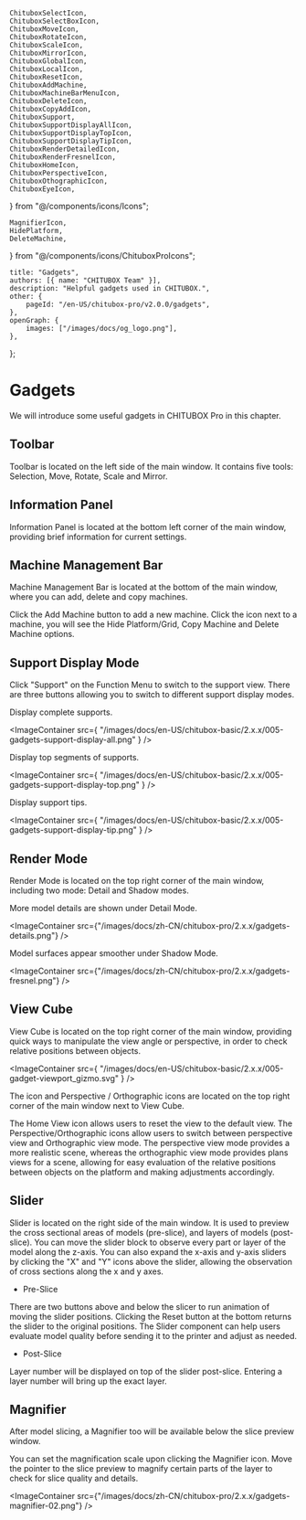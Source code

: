 	ChituboxSelectIcon,
	ChituboxSelectBoxIcon,
	ChituboxMoveIcon,
	ChituboxRotateIcon,
	ChituboxScaleIcon,
	ChituboxMirrorIcon,
	ChituboxGlobalIcon,
	ChituboxLocalIcon,
	ChituboxResetIcon,
	ChituboxAddMachine,
	ChituboxMachineBarMenuIcon,
	ChituboxDeleteIcon,
	ChituboxCopyAddIcon,
	ChituboxSupport,
	ChituboxSupportDisplayAllIcon,
	ChituboxSupportDisplayTopIcon,
	ChituboxSupportDisplayTipIcon,
	ChituboxRenderDetailedIcon,
	ChituboxRenderFresnelIcon,
	ChituboxHomeIcon,
	ChituboxPerspectiveIcon,
	ChituboxOthographicIcon,
	ChituboxEyeIcon,
} from "@/components/icons/Icons";

	MagnifierIcon,
	HidePlatform,
	DeleteMachine,
} from "@/components/icons/ChituboxProIcons";

	title: "Gadgets",
	authors: [{ name: "CHITUBOX Team" }],
	description: "Helpful gadgets used in CHITUBOX.",
	other: {
		pageId: "/en-US/chitubox-pro/v2.0.0/gadgets",
	},
	openGraph: {
		images: ["/images/docs/og_logo.png"],
	},
};

# Gadgets

We will introduce some useful gadgets in CHITUBOX Pro in this chapter.

## Toolbar

<ImageContainer src="/images/docs/zh-CN/chitubox-pro/2.x.x/toolbar.png" />

Toolbar is located on the left side of the main window. It contains five tools: <NextLink href="/en-US/chitubox-pro/latest/model-processing#select">Selection</NextLink>, <NextLink href="/en-US/chitubox-pro/latest/model-processing#move">Move</NextLink>, <NextLink href="/en-US/chitubox-pro/latest/model-processing#rotate">Rotate</NextLink>, <NextLink href="/en-US/chitubox-pro/latest/model-processing#scale">Scale</NextLink> and <NextLink href="/en-US/chitubox-pro/latest/model-processing#mirror">Mirror</NextLink>.

## Information Panel

Information Panel is located at the bottom left corner of the main window, providing brief information for current settings.

## Machine Management Bar

Machine Management Bar is located at the bottom of the main window, where you can add, delete and copy machines.

Click the <ChituboxAddMachine />Add Machine button to add a new machine. Click the icon <ChituboxMachineBarMenuIcon /> next to a machine, you will see the <ChituboxEyeIcon /> Hide Platform/Grid, <ChituboxCopyAddIcon /> Copy Machine and <DeleteMachine /> Delete Machine options.

## Support Display Mode

Click "Support" on the Function Menu to switch to the support view. There are three buttons allowing you to switch to different support display modes.

<ChituboxSupportDisplayAllIcon /> Display complete supports.

<ImageContainer
	src={
		"/images/docs/en-US/chitubox-basic/2.x.x/005-gadgets-support-display-all.png"
	}
/>

<ChituboxSupportDisplayTopIcon /> Display top segments of supports.

<ImageContainer
	src={
		"/images/docs/en-US/chitubox-basic/2.x.x/005-gadgets-support-display-top.png"
	}
/>

<ChituboxSupportDisplayTipIcon /> Display support tips.

<ImageContainer
	src={
		"/images/docs/en-US/chitubox-basic/2.x.x/005-gadgets-support-display-tip.png"
	}
/>

## Render Mode

Render Mode is located on the top right corner of the main window, including two mode: Detail and Shadow modes.

<ChituboxRenderDetailedIcon /> More model details are shown under Detail Mode. 

<ImageContainer
	src={"/images/docs/zh-CN/chitubox-pro/2.x.x/gadgets-details.png"}
/>

<ChituboxRenderFresnelIcon /> Model surfaces appear smoother under Shadow Mode.

<ImageContainer
	src={"/images/docs/zh-CN/chitubox-pro/2.x.x/gadgets-fresnel.png"}
/>

## View Cube

View Cube is located on the top right corner of the main window, providing quick ways to manipulate the view angle or perspective, in order to check relative positions between objects.

<ImageContainer
	src={
		"/images/docs/en-US/chitubox-basic/2.x.x/005-gadget-viewport_gizmo.svg"
	}
/>

The <ChituboxHomeIcon /> icon and Perspective <ChituboxPerspectiveIcon /> /
Orthographic <ChituboxOthographicIcon /> icons are located on the top right corner of the main window next to View Cube.

The Home View icon allows users to reset the view to the default view. The Perspective/Orthographic icons allow users to switch between perspective view and Orthographic view mode. The perspective view mode provides a more realistic scene, whereas the orthographic view mode provides plans views for a scene, allowing for easy evaluation of the relative positions between objects on the platform and making adjustments accordingly.

## Slider

Slider is located on the right side of the main window. It is used to preview the cross sectional areas of models (pre-slice), and layers of models (post-slice). You can move the slider block to observe every part or layer of the model along the z-axis. You can also expand the x-axis and y-axis sliders by clicking the "X" and "Y" icons above the slider, allowing the observation of cross sections along the x and y axes.

<div className="flex justify-center items-center">
	<div className="flex-1 p-2">
		<ImageContainer
			src={"/images/docs/en-US/chitubox-pro/2.x.x/gadget-slider-xy.png"}
			style={{ width: "400px" }}
		/>
	</div>
	<div className="flex-1">
		<ImageContainer
			src={"/images/docs/zh-CN/chitubox-pro/2.x.x/gadget-slider.png"}
			style={{ height: "600px" }}
		/>
	</div>
	<div className="flex-1">
		<ImageContainer
			src={
				"/images/docs/zh-CN/chitubox-pro/2.x.x/gadget-slider-after-slicing.png"
			}
			style={{ height: "600px" }}
		/>
	</div>
</div>

-   Pre-Slice

There are two buttons above and below the slicer to run animation of moving the slider positions. Clicking the<ResetSliderIcon /> Reset button at the bottom returns the slider to the original positions. The Slider component can help users evaluate model quality before sending it to the printer and adjust as needed.

-   Post-Slice

Layer number will be displayed on top of the slider post-slice. Entering a layer number will bring up the exact layer.

## Magnifier

After model slicing, a<MagnifierIcon /> Magnifier too will be available below the slice preview window.

You can set the magnification scale upon clicking the Magnifier icon. Move the pointer to the slice preview to magnify certain parts of the layer to check for slice quality and details.

<ImageContainer
	src={"/images/docs/zh-CN/chitubox-pro/2.x.x/gadgets-magnifier-02.png"}
/>
